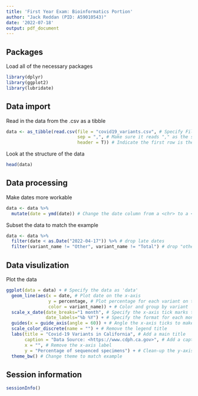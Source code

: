 ```yaml
---
title: 'First Year Exam: Bioinformatics Portion'
author: "Jack Reddan (PID: A59010543)"
date: '2022-07-18'
output: pdf_document
---
```


## Packages

Load all of the necessary packages
```r
library(dplyr)
library(ggplot2)
library(lubridate)
```
## Data import

Read in the data from the .csv as a tibble
```r
data <- as_tibble(read.csv(file = "covid19_variants.csv", # Specify File
                           sep = ",", # Make sure it reads "," as the separator
                           header = T)) # Indicate the first row is the column names
```

Look at the structure of the data
```r
head(data)
```
## Data processing

Make dates more workable
```r
data <- data %>%
  mutate(date = ymd(date)) # Change the date column from a <chr> to a <date>
```

Subset the data to match the example
```r
data <- data %>%
  filter(date < as.Date("2022-04-17")) %>% # drop late dates
  filter(variant_name != "Other", variant_name != "Total") # drop "other" & "total"
```


## Data visulization

Plot the data
```r
ggplot(data = data) + # Specify the data as 'data'
  geom_line(aes(x = date, # Plot date on the x-axis
                y = percentage, # Plot percentage for each variant on the y-axis
                color = variant_name)) + # Color and group by variant
  scale_x_date(date_breaks="1 month", # Specify the x-axis tick marks to go month-by-month
               date_labels="%b %Y") + # Specify the format for each month
  guides(x = guide_axis(angle = 60)) + # Angle the x-axis ticks to make more readable
  scale_color_discrete(name = "") + # Remove the legend title
  labs(title = "Covid-19 Variants in California", # Add a main title
       caption = "Data Source: <https://www.cdph.ca.gov>", # Add a caption
       x = "", # Remove the x-axis label
       y = "Percentage of sequenced specimens") + # Clean-up the y-axis label
  theme_bw() # Change theme to match example
```

## Session information

```r
sessionInfo()
```

